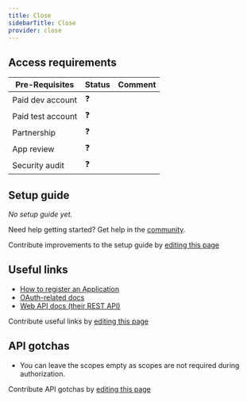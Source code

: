 ```yaml
---
title: Close
sidebarTitle: Close
provider: close
---
```




<Overview />
<PreBuiltTooling />
<PreBuiltUseCases />

## Access requirements
| Pre-Requisites | Status | Comment|
| - | - | - |
| Paid dev account | ❓ |  |
| Paid test account | ❓ |  |
| Partnership | ❓ | |
| App review | ❓ |  |
| Security audit | ❓ | |


## Setup guide

_No setup guide yet._

<Tip>Need help getting started? Get help in the [community](https://nango.dev/slack).</Tip>

<Note>Contribute improvements to the setup guide by [editing this page](https://github.com/nangohq/nango/tree/master/docs-v2/integrations/all/close.mdx)</Note>


## Useful links

-   [How to register an Application](https://developer.close.com/topics/authentication-oauth2/)
-   [OAuth-related docs](https://developer.close.com/topics/authentication-oauth2/#obtain-access-token)
-   [Web API docs (their REST API)](https://developer.close.com/resources/contacts/)

<Note>Contribute useful links by [editing this page](https://github.com/nangohq/nango/tree/master/docs-v2/integrations/all/close.mdx)</Note>

## API gotchas

-   You can leave the scopes empty as scopes are not required during authorization.

<Note>Contribute API gotchas by [editing this page](https://github.com/nangohq/nango/tree/master/docs-v2/integrations/all/close.mdx)</Note>

